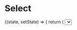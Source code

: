 
<Meta title="Components/Select" component={Select} />

# Select

<Canvas>
  <Story name="Base component">
    <State
     initialState={{
       value: '',
     }}
    >
     {(state, setState) => {
       return (
         <Select
           label={knobs.text('label', SelectFixture.label, 'Copy')}
           name={knobs.text('name', SelectFixture.name, 'Copy')}
           onChange={(event) => {
             event.persist();
             setState({...state, value: event.target.value})
           }}
           options={knobs.object('options', SelectFixture.options, 'Copy')}
           testReference={SelectFixture.testReference}
           theme={knobs.select('theme', ['dark', 'light'], SelectFixture.theme, 'Presentation')}
           value={state.value}
         />
       )
     }}
    </State>
  </Story>
</Canvas>

## API

<ArgsTable of={Select} />
